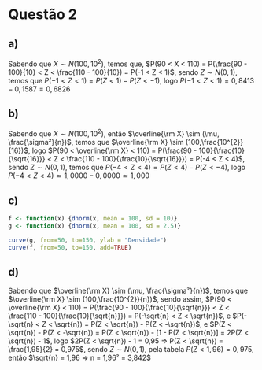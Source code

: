# Questão 2

## a)

Sabendo que $X \sim N(100, 10^{2})$, temos que, $P(90 < X < 110) = P(\frac{90 - 100}{10} < Z < \frac{110 - 100}{10}) = P(-1 < Z < 1)$, sendo $Z \sim N(0,1)$, temos que $P(-1 < Z < 1) = P(Z < 1) - P(Z < -1)$, logo $P(-1 < Z < 1) = 0,8413 - 0,1587 = 0,6826$

## b)

Sabendo que $X \sim N(100, 10^{2})$, então $\overline{\rm X} \sim (\mu, \frac{\sigma²}{n})$, temos que $\overline{\rm X} \sim (100,\frac{10^{2}}{16})$, logo $P(90 < \overline{\rm X} < 110) = P(\frac{90 - 100}{\frac{10}{\sqrt{16}}} < Z < \frac{110 - 100}{\frac{10}{\sqrt{16}}}) = P(-4 < Z < 4)$, sendo $Z \sim N(0,1)$, temos que $P(-4 < Z < 4) = P(Z < 4) - P(Z < -4)$, logo $P(-4 < Z < 4) ≃ 1,0000 - 0,0000 ≃ 1,000$

## c)

```r
f <- function(x) {dnorm(x, mean = 100, sd = 10)}
g <- function(x) {dnorm(x, mean = 100, sd = 2.5)}

curve(g, from=50, to=150, ylab = "Densidade")
curve(f, from=50, to=150, add=TRUE)

```
## d)

Sabendo que $\overline{\rm X} \sim (\mu, \frac{\sigma²}{n})$, temos que $\overline{\rm X} \sim (100,\frac{10^{2}}{n})$, sendo assim, $P(90 < \overline{\rm X} < 110) = P(\frac{90 - 100}{\frac{10}{\sqrt{n}}} < Z < \frac{110 - 100}{\frac{10}{\sqrt{n}}}) = P(-\sqrt{n} < Z < \sqrt{n})$, e $P(-\sqrt{n} < Z < \sqrt{n}) = P(Z < \sqrt{n}) - P(Z < -\sqrt{n})$, e $P(Z < \sqrt{n}) - P(Z < -\sqrt{n}) = P(Z < \sqrt{n}) - [1 - P(Z < \sqrt{n})] = 2P(Z < \sqrt{n}) - 1$, logo $2P(Z < \sqrt{n}) - 1 = 0,95 => P(Z < \sqrt{n}) = \frac{1,95}{2} = 0,975$, sendo $Z \sim N(0,1)$, pela tabela $P(Z < 1,96) = 0,975$, então $\sqrt{n} = 1,96 => n = 1,96² = 3,842$ 

